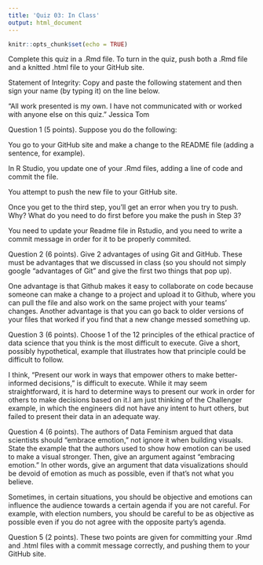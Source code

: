 ```yaml
---
title: 'Quiz 03: In Class'
output: html_document
---
```


```r
knitr::opts_chunk$set(echo = TRUE)
```

Complete this quiz in a .Rmd file. To turn in the quiz, push both a .Rmd file and a knitted .html file to your GitHub site.

Statement of Integrity: Copy and paste the following statement and then sign your name (by typing it) on the line below.

“All work presented is my own. I have not communicated with or worked with anyone else on this quiz.”
Jessica Tom



Question 1 (5 points). Suppose you do the following:

You go to your GitHub site and make a change to the README file (adding a sentence, for example).

In R Studio, you update one of your .Rmd files, adding a line of code and commit the file.

You attempt to push the new file to your GitHub site.

Once you get to the third step, you’ll get an error when you try to push. Why? What do you need to do first before you make the push in Step 3?

You need to update your Readme file in Rstudio, and you need to write a commit message in order for it to be properly commited. 


Question 2 (6 points). Give 2 advantages of using Git and GitHub. These must be advantages that we discussed in class (so you should not simply google “advantages of Git” and give the first two things that pop up).

One advantage is that Github makes it easy to collaborate on code because someone can make a change to a project and upload it to Github, where you can pull the file and also work on the same project with your teams' changes. Another advantage is that you can go back to older versions of your files that worked if you find that a new change messed something up. 


Question 3 (6 points). Choose 1 of the 12 principles of the ethical practice of data science that you think is the most difficult to execute. Give a short, possibly hypothetical, example that illustrates how that principle could be difficult to follow.

I think, "Present our work in ways that empower others to make better-informed decisions," is difficult to execute. While it may seem straightforward, it is hard to determine ways to present our work in order for others to make decisions based on it.I am just thinking of the Challenger example, in which the engineers did not have any intent to hurt others, but failed to present their data in an adequate way. 


Question 4 (6 points). The authors of Data Feminism argued that data scientists should “embrace emotion,” not ignore it when building visuals. State the example that the authors used to show how emotion can be used to make a visual stronger. Then, give an argument against “embracing emotion.” In other words, give an argument that data visualizations should be devoid of emotion as much as possible, even if that’s not what you believe.

Sometimes, in certain situations, you should be objective and emotions can influence the audience towards a certain agenda if you are not careful. For example, with election numbers, you should be careful to be as objective as possible even if you do not agree with the opposite party's agenda. 


Question 5 (2 points). These two points are given for committing your .Rmd and .html files with a commit message correctly, and pushing them to your GitHub site.
